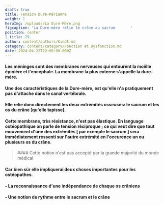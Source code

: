 ```yaml
---
draft: true
title: Tension Dure-Mérienne
weight: 1
heroImg: /uploads/La Dure-Mère.png
figcaption: 'La Dure-mère relie le crâne au sacrum       '
position: center
l_title: 29
author: content/authors/Kindt.md
category: content/category/Fonction et Dysfonction.md
date: 2024-04-22T22:00:00.000Z
---
```


#### Les méninges sont des membranes nerveuses qui entourent la moëlle épinière et l'encéphale. La membrane la plus externe s'appelle la dure-mère.

#### Une des caractéristiques de la Dure-mère, est qu'elle n'a pratiquement pas d'attache dans le canal vertébrale.

#### Elle relie donc directement les deux extrémités osseuses: le sacrum et les os du crâne \[qu'elle tapisse].

#### Cette membrane, très résistance, n'est pas élastique. En language ostéopathique on parle de tension réciproque ; ce qui veut dire que tout mouvement d'une des extrémités \[ par exemple le sacrum ] sera immédiatement ressenti sur l'autre extrémité en l'occurence un ou plusieurs os du crâne.

<Space height={20} />

<BlockQuote>
  #### Cette notion n'est pas accepté par la grande majorité du monde médical
</BlockQuote>

<Space height={20} />

#### Car bien sûr elle impliquerai deux choses importantes pour les ostéopathes.

#### &#x20;  - La reconnaissance d'une indépendance de chaque os crâniens

#### &#x20; - Une notion de rythme entre le sacrum et le crâne
